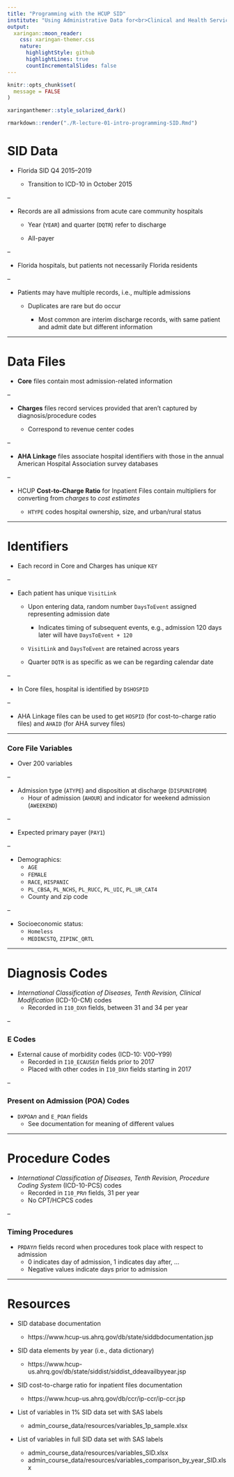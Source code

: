 ```yaml
---
title: "Programming with the HCUP SID"
institute: "Using Administrative Data for<br>Clinical and Health Services Research"
output:
  xaringan::moon_reader:
    css: xaringan-themer.css
    nature:
      highlightStyle: github
      highlightLines: true
      countIncrementalSlides: false
---
```


```r
knitr::opts_chunk$set(
  message = FALSE
)
```

```r
xaringanthemer::style_solarized_dark()
```

```r
rmarkdown::render("./R-lecture-01-intro-programming-SID.Rmd")
```


# SID Data

- Florida SID Q4 2015&ndash;2019

  - Transition to ICD-10 in October 2015
  
--
  
- Records are all admissions from acute care community hospitals

  - Year (`YEAR`) and quarter (`DQTR`) refer to discharge
  
  - All-payer
  
--

- Florida hospitals, but patients not necessarily Florida residents

--

- Patients may have multiple records, i.e., multiple admissions

  - Duplicates are rare but do occur
  
    - Most common are interim discharge records, with same patient and
      admit date but different information
      

---


# Data Files

- **Core** files contain most admission-related information

--

- **Charges** files record services provided that aren't captured by
  diagnosis/procedure codes
  
  - Correspond to revenue center codes
  
--
  
- **AHA Linkage** files associate hospital identifiers with those in
  the annual American Hospital Association survey databases
  
--

- HCUP **Cost-to-Charge Ratio** for Inpatient Files contain multipliers for converting from *charges* to *cost estimates*

  - `HTYPE` codes hospital ownership, size, and urban/rural status

  
---

  
# Identifiers

- Each record in Core and Charges has unique `KEY`

--

- Each patient has unique `VisitLink`

  - Upon entering data, random number `DaysToEvent`
    assigned representing admission date
    
	- Indicates timing of subsequent events, e.g., admission 120 days later will have `DaysToEvent + 120`
    
  - `VisitLink` and `DaysToEvent` are retained across years
  
  - Quarter `DQTR` is as specific as we can be regarding calendar date

--

- In Core files, hospital is identified by `DSHOSPID`

--

  - AHA Linkage files can be used to get `HOSPID` (for cost-to-charge ratio files) and `AHAID` (for AHA survey files)


---


### Core File Variables

- Over 200 variables

--

- Admission type (`ATYPE`) and disposition at discharge (`DISPUNIFORM`)
  - Hour of admission (`AHOUR`) and indicator for weekend admission (`AWEEKEND`)
  
--
  
- Expected primary payer (`PAY1`)

--

- Demographics:
  - `AGE`
  - `FEMALE`
  - `RACE`, `HISPANIC`
  - `PL_CBSA`, `PL_NCHS`, `PL_RUCC`, `PL_UIC`, `PL_UR_CAT4`
  - County and zip code
  
--

- Socioeconomic status:
  - `Homeless`
  - `MEDINCSTQ`, `ZIPINC_QRTL`


---


# Diagnosis Codes

- *International Classification of Diseases, Tenth Revision, Clinical Modification* (ICD-10-CM) codes
  - Recorded in `I10_DX`*n* fields, between 31 and 34 per year
  
--

### E Codes

- External cause of morbidity codes (ICD-10: V00&ndash;Y99)
  - Recorded in `I10_ECAUSE`*n* fields prior to 2017
  - Placed with other codes in `I10_DX`*n* fields starting in 2017
  
--
  
### Present on Admission (POA) Codes

- `DXPOA`*n* and `E_POA`*n* fields
  - See documentation for meaning of different values


---


# Procedure Codes

- *International Classification of Diseases, Tenth Revision, Procedure Coding System* (ICD-10-PCS) codes
  - Recorded in `I10_PR`*n* fields, 31 per year
  - No CPT/HCPCS codes
  
--

### Timing Procedures

- `PRDAY`*n* fields record when procedures took place with respect to admission
  - 0 indicates day of admission, 1 indicates day after, ...
  - Negative values indicate days prior to admission


---


# Resources

- SID database documentation

  - https://www.hcup-us.ahrq.gov/db/state/siddbdocumentation.jsp
  
- SID data elements by year (i.e., data dictionary)

  - https://www.hcup-us.ahrq.gov/db/state/siddist/siddist_ddeavailbyyear.jsp

- SID cost-to-charge ratio for inpatient files documentation

  - https://www.hcup-us.ahrq.gov/db/ccr/ip-ccr/ip-ccr.jsp

- List of variables in 1% SID data set with SAS labels

  - admin_course_data/resources/variables_1p_sample.xlsx
  
- List of variables in full SID data set with SAS labels

  - admin_course_data/resources/variables_SID.xlsx
  - admin_course_data/resources/variables_comparison_by_year_SID.xlsx
